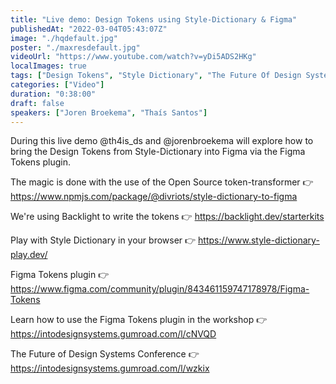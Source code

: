 ```yaml
---
title: "Live demo: Design Tokens using Style-Dictionary & Figma"
publishedAt: "2022-03-04T05:43:07Z"
image: "./hqdefault.jpg"
poster: "./maxresdefault.jpg"
videoUrl: "https://www.youtube.com/watch?v=yDi5ADS2HKg"
localImages: true
tags: ["Design Tokens", "Style Dictionary", "The Future Of Design Systems"]
categories: ["Video"]
duration: "0:38:00"
draft: false
speakers: ["Joren Broekema", "Thaís Santos"]
---
```


During this live demo @th4is_ds and @jorenbroekema will explore how to bring the Design Tokens from Style-Dictionary into Figma via the Figma Tokens plugin.

The magic is done with the use of the Open Source token-transformer
👉 https://www.npmjs.com/package/@divriots/style-dictionary-to-figma

We're using Backlight to write the tokens
👉 https://backlight.dev/starterkits

Play with Style Dictionary in your browser
👉 https://www.style-dictionary-play.dev/

Figma Tokens plugin
👉 https://www.figma.com/community/plugin/843461159747178978/Figma-Tokens

Learn how to use the Figma Tokens plugin in the workshop
👉 https://intodesignsystems.gumroad.com/l/cNVQD

The Future of Design Systems Conference
👉 https://intodesignsystems.gumroad.com/l/wzkix

